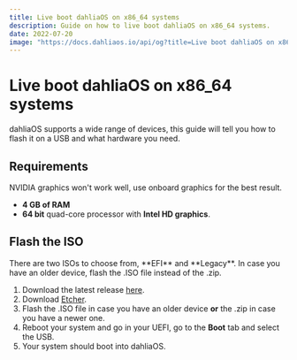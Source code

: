 ```yaml
---
title: Live boot dahliaOS on x86_64 systems
description: Guide on how to live boot dahliaOS on x86_64 systems.
date: 2022-07-20
image: "https://docs.dahliaos.io/api/og?title=Live boot dahliaOS on x86_64 systems&desc=Guide on how to live boot dahliaOS on x86_64 systems."
---
```



# Live boot dahliaOS on x86_64 systems

dahliaOS supports a wide range of devices, this guide will tell you how to flash it on a USB and what hardware you need.

## Requirements

<Callout type="warning" emoji="⚠️">
  NVIDIA graphics won't work well, use onboard graphics for the best result.
</Callout>

- **4 GB of RAM**
- **64 bit** quad-core processor with **Intel HD graphics**.

## Flash the ISO

<Callout type="warning" emoji="⚠️">
  There are two ISOs to choose from, **EFI** and **Legacy**. In case you have an
  older device, flash the .ISO file instead of the .zip.
</Callout>

1. Download the latest release [here](https://dahliaos.io/download).
1. Download [Etcher](https://www.balena.io/etcher/).
1. Flash the .ISO file in case you have an older device **or** the .zip in case you have a newer one.
1. Reboot your system and go in your UEFI, go to the **Boot** tab and select the USB.
1. Your system should boot into dahliaOS.
